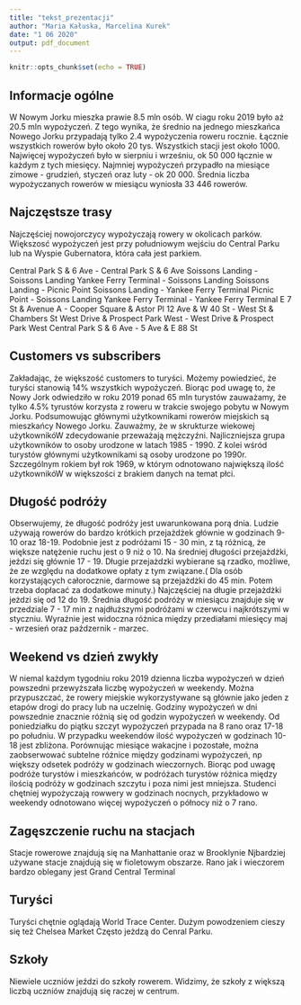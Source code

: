 ```yaml
---
title: "tekst_prezentacji"
author: "Maria Kałuska, Marcelina Kurek"
date: "1 06 2020"
output: pdf_document
---
```


```r
knitr::opts_chunk$set(echo = TRUE)
```

## Informacje ogólne
W Nowym Jorku mieszka prawie 8.5 mln osób.
W ciagu roku 2019 było aż 20.5 mln wypożyczeń.
Z tego wynika, że średnio na jednego mieszkańca Nowego Jorku przypadają tylko 2.4 wypożyczenia roweru rocznie.
Łącznie wszystkich rowerów było około 20 tys.
Wszystkich stacji jest około 1000.
Najwięcej wypożyczeń było w sierpniu i wrześniu, ok 50 000 łącznie w każdym z tych miesięcy. Najmniej wypożyczeń przypadło na miesiące zimowe - grudzień, styczeń oraz luty - ok 20 000. Średnia liczba wypożyczanych rowerów w miesiącu wyniosła 33 446 rowerów.

## Najczęstsze trasy 
Najczęściej nowojorczycy wypożyczają rowery w okolicach parków.
Większosć wypożyczeń jest przy południowym wejściu do Central Parku lub na Wyspie Gubernatora, która cała jest parkiem.

Central Park S & 6 Ave - Central Park S & 6 Ave
Soissons Landing - Soissons Landing
Yankee Ferry Terminal - Soissons Landing
Soissons Landing - Picnic Point
Soissons Landing - Yankee Ferry Terminal
Picnic Point - Soissons Landing
Yankee Ferry Terminal - Yankee Ferry Terminal
E 7 St & Avenue A - Cooper Square & Astor Pl
12 Ave & W 40 St - West St & Chambers St
West Drive & Prospect Park West - West Drive & Prospect Park West
Central Park S & 6 Ave - 5 Ave & E 88 St

## Customers vs subscribers
Zakładając, że większość customers to turyści. Możemy powiedzieć, że turyści stanowią 14% wszystkich wypożyczeń.
Biorąc pod uwagę to, że Nowy Jork odwiedziło w roku 2019 ponad 65 mln turystów zauważamy, że tylko 4.5% tyrustów korzysta z roweru w trakcie swojego pobytu w Nowym Jorku.
Podsumowując głównymi użytkownikami rowerów miejskich są mieszkańcy Nowego Jorku.
Zauważmy, że w skrukturze wiekowej użytkownikóW zdecydowanie przeważają mężczyźni. Najliczniejsza grupa użytkowników to osoby urodzone w latach 1985 - 1990. Z kolei wśród turystów głównymi użytkownikami są osoby urodzone po 1990r. Szczególnym rokiem był rok 1969, w którym odnotowano największą ilość użytkownikóW w większości z brakiem danych na temat płci.



## Długość podróży
Obserwujemy, że długość podróży jest uwarunkowana porą dnia.
Ludzie używają rowerów do bardzo krótkich przejażdżek głównie w godzinach 9-10 oraz 18-19.
Podobnie jest z podróżami 15 - 30 min, z tą różnicą, że większe natężenie ruchu jest o 9 niż o 10.
Na średniej długości przejażdżki, jeździ się głównie 17 - 19.
Długie przejażdzki wybierane są rzadko, możliwe, że ze względu na dodatkowe opłaty z tym związane.( Dla osób korzystających całorocznie, darmowe są przejażdżki do 45 min. Potem trzeba dopłacać za dodatkowe minuty.)
Najczęściej na długie przejażdżki jeżdzi się od 12 do 19.
Średnia długość podróży w miesiącu znajduje się w przedziale 7 - 17 min z najdłuższymi podróżami w czerwcu i najkrótszymi w styczniu. Wyraźnie jest widoczna różnica między przediałami miesięcy maj - wrzesień oraz paźdzernik - marzec.

## Weekend vs dzień zwykły
W niemal każdym tygodniu roku 2019 dzienna liczba wypożyczeń w dzień powszedni przewyższała liczbę wypożyczeń w weekendy. Można przypuszczać, że rowery miejskie wykorzystywane są głównie jako jeden z etapów drogi do pracy lub na uczelnię.
Godziny wypożyczeń w dni powszednie znacznie różnią się od godzin wypożyczeń w weekendy. Od poniedziałku do piątku szczyt wypożyczeń przypada na 8 rano oraz 17-18 po południu. W przypadku weekendów ilość wypożyczeń w godzinach 10-18 jest zbliżona.
Porównując miesiące wakacjne i pozostałe, można zaobserwować subtelne różnice między godzinami wypożyczeń, np większy odsetek podróży w godzinach wieczornych. 
Biorąc pod uwagę podróże turystów i mieszkańców, w podróżach turystów różnica między ilością podróży w godzinach szczytu i poza nimi jest mniejsza.
Studenci chętniej wypożyczają rowwery w godzinach nocnych, przykładowo w weekendy odnotowano więcej wypożyczeń o północy niż o 7 rano.

## Zagęszczenie ruchu na stacjach
Stacje rowerowe znajdują się na Manhattanie oraz w Brooklynie
Njbardziej używane stacje znajdują się w fioletowym obszarze.
Rano jak i wieczorem bardzo oblegany jest Grand Central Terminal


## Turyści

Turyści chętnie oglądają World Trace Center.
Dużym powodzeniem cieszy się też Chelsea Market
Często jeżdzą do Cenral Parku.

## Szkoły

Niewiele uczniów jeździ do szkoły rowerem.
Widzimy, że szkoły z większą liczbą uczniów znajdują się raczej w centrum.
